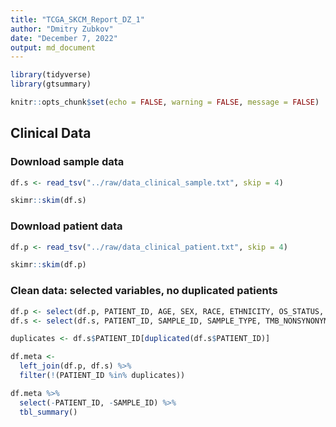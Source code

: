 ```yaml
---
title: "TCGA_SKCM_Report_DZ_1"
author: "Dmitry Zubkov"
date: "December 7, 2022"
output: md_document
---
```


```r
library(tidyverse)
library(gtsummary)

knitr::opts_chunk$set(echo = FALSE, warning = FALSE, message = FALSE)
```

## Clinical Data 

### Download sample data


```r
df.s <- read_tsv("../raw/data_clinical_sample.txt", skip = 4)

skimr::skim(df.s)
```

### Download patient data

```r
df.p <- read_tsv("../raw/data_clinical_patient.txt", skip = 4)

skimr::skim(df.p)
```

### Clean data: selected variables, no duplicated patients

```r
df.p <- select(df.p, PATIENT_ID, AGE, SEX, RACE, ETHNICITY, OS_STATUS, OS_MONTHS, PFS_STATUS, PFS_MONTHS)
df.s <- select(df.s, PATIENT_ID, SAMPLE_ID, SAMPLE_TYPE, TMB_NONSYNONYMOUS)

duplicates <- df.s$PATIENT_ID[duplicated(df.s$PATIENT_ID)]

df.meta <-
  left_join(df.p, df.s) %>%
  filter(!(PATIENT_ID %in% duplicates))

df.meta %>%
  select(-PATIENT_ID, -SAMPLE_ID) %>%
  tbl_summary()

```


